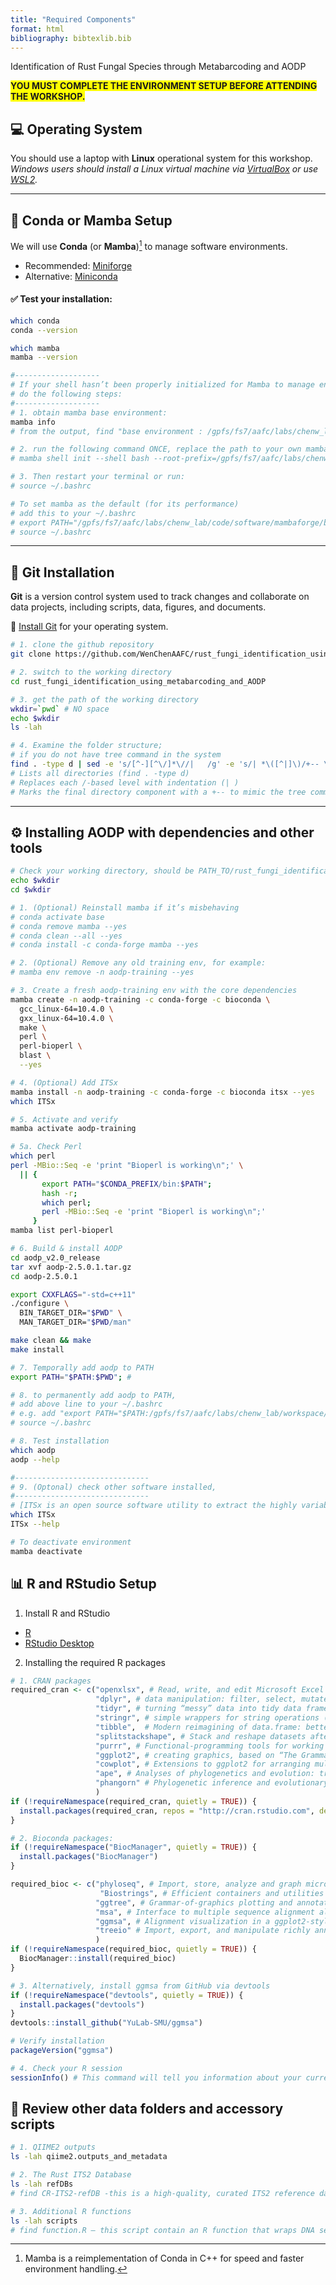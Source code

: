 ```yaml
---
title: "Required Components"
format: html
bibliography: bibtexlib.bib
---
```


::: custom-header-title
Identification of Rust Fungal Species through Metabarcoding and AODP
:::

[**YOU MUST COMPLETE THE ENVIRONMENT SETUP BEFORE ATTENDING THE WORKSHOP.**]{style="background-color:yellow; font-weight:bold;"}

## 💻 Operating System

You should use a laptop with **Linux** operational system for this workshop.\
*Windows users should install a Linux virtual machine via [VirtualBox](https://www.virtualbox.org/) or use [WSL2](https://learn.microsoft.com/en-us/windows/wsl/install).*

------------------------------------------------------------------------

## 🐍 Conda or Mamba Setup

We will use **Conda** (or **Mamba**)[^1] to manage software environments.

[^1]: Mamba is a reimplementation of Conda in C++ for speed and faster environment handling.

-   Recommended: [Miniforge](https://github.com/conda-forge/miniforge#mambaforge){target="_blank"}
-   Alternative: [Miniconda](https://docs.conda.io/en/latest/miniconda.html){target="_blank"}

#### ✅ Test your installation:

::: bashblock
```bash
which conda
conda --version

which mamba
mamba --version

#-------------------
# If your shell hasn’t been properly initialized for Mamba to manage environments like conda activate does.
# do the following steps:
#-------------------
# 1. obtain mamba base environment: 
mamba info
# from the output, find "base environment : /gpfs/fs7/aafc/labs/chenw_lab/code/software/mambaforge"

# 2. run the following command ONCE, replace the path to your own mamba base environment
# mamba shell init --shell bash --root-prefix=/gpfs/fs7/aafc/labs/chenw_lab/code/software/mambaforge

# 3. Then restart your terminal or run:
# source ~/.bashrc 

# To set mamba as the default (for its performance)
# add this to your ~/.bashrc
# export PATH="/gpfs/fs7/aafc/labs/chenw_lab/code/software/mambaforge/bin:$PATH"
# source ~/.bashrc

```
:::

------------------------------------------------------------------------

## 🔧 Git Installation

**Git** is a version control system used to track changes and collaborate on data projects, including scripts, data, figures, and documents.

📌 [Install Git](http://happygitwithr.com/install-git.html){target="_blank"} for your operating system.

::: bashblock
```bash

# 1. clone the github repository
git clone https://github.com/WenChenAAFC/rust_fungi_identification_using_metabarcoding_and_AODP.git

# 2. switch to the working directory
cd rust_fungi_identification_using_metabarcoding_and_AODP

# 3. get the path of the working directory
wkdir=`pwd` # NO space
echo $wkdir
ls -lah

# 4. Examine the folder structure;
# if you do not have tree command in the system
find . -type d | sed -e 's/[^-][^\/]*\//|   /g' -e 's/| *\([^|]\)/+-- \1/'
# Lists all directories (find . -type d)
# Replaces each /-based level with indentation (| )
# Marks the final directory component with a +-- to mimic the tree command.

```
:::

<div class="page-break"></div>
------------------------------------------------------------------------

## ⚙️ Installing AODP with dependencies and other tools

::: bashblock
```bash

# Check your working directory, should be PATH_TO/rust_fungi_identification_using_metabarcoding_and_AODP
echo $wkdir
cd $wkdir

# 1. (Optional) Reinstall mamba if it’s misbehaving
# conda activate base
# conda remove mamba --yes
# conda clean --all --yes
# conda install -c conda-forge mamba --yes

# 2. (Optional) Remove any old training env, for example:
# mamba env remove -n aodp-training --yes

# 3. Create a fresh aodp-training env with the core dependencies
mamba create -n aodp-training -c conda-forge -c bioconda \
  gcc_linux-64=10.4.0 \
  gxx_linux-64=10.4.0 \
  make \
  perl \
  perl-bioperl \
  blast \
  --yes

# 4. (Optional) Add ITSx
mamba install -n aodp-training -c conda-forge -c bioconda itsx --yes
which ITSx

# 5. Activate and verify
mamba activate aodp-training

# 5a. Check Perl
which perl
perl -MBio::Seq -e 'print "Bioperl is working\n";' \
  || { 
       export PATH="$CONDA_PREFIX/bin:$PATH"; 
       hash -r; 
       which perl; 
       perl -MBio::Seq -e 'print "Bioperl is working\n";' 
     }
mamba list perl-bioperl

```

<div class="page-break"></div>

```bash

# 6. Build & install AODP
cd aodp_v2.0_release
tar xvf aodp-2.5.0.1.tar.gz
cd aodp-2.5.0.1

export CXXFLAGS="-std=c++11"
./configure \
  BIN_TARGET_DIR="$PWD" \
  MAN_TARGET_DIR="$PWD/man"

make clean && make
make install

# 7. Temporally add aodp to PATH
export PATH="$PATH:$PWD"; # 

# 8. to permanently add aodp to PATH,
# add above line to your ~/.bashrc 
# e.g. add "export PATH="$PATH:/gpfs/fs7/aafc/labs/chenw_lab/workspace/chenw/RustIDing_using_metabarcoding_and_AODP/aodp_v2.0_release/aodp-2.5.0.1"
# source ~/.bashrc

# 8. Test installation
which aodp
aodp --help

#------------------------------
# 9. (Optonal) check other software installed, 
#------------------------------
# [ITSx is an open source software utility to extract the highly variable ITS1 and ITS2 subregions from ITS sequences, which is commonly used as a molecular barcode for e.g. fungi.](https://microbiology.se/software/itsx/)
which ITSx
ITSx --help

# To deactivate environment
mamba deactivate

```
:::

<div class="page-break"></div>
## 📊 R and RStudio Setup

1.  Install R and RStudio

-   [R](http://www.r-project.org){target="_blank"}
-   [RStudio Desktop](https://www.rstudio.com/products/rstudio/download/){target="_blank"}

2.  Installing the required R packages

::: rblock
```r

# 1. CRAN packages
required_cran <- c("openxlsx", # Read, write, and edit Microsoft Excel file
                   "dplyr", # data manipulation: filter, select, mutate, summarize, join, etc.
                   "tidyr", # turning “messy” data into tidy data frames.
                   "stringr", # simple wrappers for string operations (pattern matching, replacement, etc.).
                   "tibble",  # Modern reimagining of data.frame: better printing, stricter checks, etc
                   "splitstackshape", # Stack and reshape datasets after splitting concatenated values
                   "purrr", # Functional-programming tools for working with lists/vectors.
                   "ggplot2", # creating graphics, based on “The Grammar of Graphics.
                   "cowplot", # Extensions to ggplot2 for arranging multiple plots and adding annotations.
                   "ape", # Analyses of phylogenetics and evolution: tree manipulation, plotting, etc
                   "phangorn" # Phylogenetic inference and evolutionary analyses
                   )
if (!requireNamespace(required_cran, quietly = TRUE)) {
  install.packages(required_cran, repos = "http://cran.rstudio.com", dependencies = TRUE)
}

```

<div class="page-break"></div>
```r

# 2. Bioconda packages:
if (!requireNamespace("BiocManager", quietly = TRUE)) {
  install.packages("BiocManager")
}

required_bioc <- c("phyloseq", # Import, store, analyze and graph microbiome census data (OTUs, taxonomy, phylogeny, sample data).
                    "Biostrings", # Efficient containers and utilities for biological sequences (DNA, RNA, AA strings).
                   "ggtree", # Grammar-of-graphics plotting and annotation of phylogenetic trees.
                   "msa", # Interface to multiple sequence alignment algorithms (ClustalW/Omega, MUSCLE) in R.
                   "ggmsa", # Alignment visualization in a ggplot2-style (sequence and tree insets).
                   "treeio" # Import, export, and manipulate richly annotated phylogenetic tree formats (e.g. Newick, Nexus).
                   )
if (!requireNamespace(required_bioc, quietly = TRUE)) {
  BiocManager::install(required_bioc)
}

```

```r

# 3. Alternatively, install ggmsa from GitHub via devtools
if (!requireNamespace("devtools", quietly = TRUE)) {
  install.packages("devtools")
}
devtools::install_github("YuLab-SMU/ggmsa")

# Verify installation
packageVersion("ggmsa") 

```

```r

# 4. Check your R session
sessionInfo() # This command will tell you information about your current R session

```
:::

<div class="page-break"></div>
## 🧬 Review other data folders and accessory scripts

::: bashblock
```bash

# 1. QIIME2 outputs
ls -lah qiime2.outputs_and_metadata

# 2. The Rust ITS2 Database 
ls -lah refDBs 
# find CR-ITS2-refDB -this is a high-quality, curated ITS2 reference database for cereal rust fungal species or species complexes, compiled by Dr. Sarah Hambleton [@RN3722]

# 3. Additional R functions
ls -lah scripts  
# find function.R — this script contain an R function that wraps DNA sequences in HTML spans with nucleotide-specific colors, and then prints them using the htmltools::HTML() function so Quarto renders it with full color in HTML output.
```
:::
